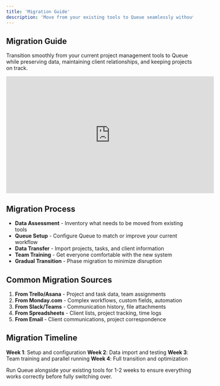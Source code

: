 ```yaml
---
title: 'Migration Guide'
description: 'Move from your existing tools to Queue seamlessly without losing data or momentum'
---
```


## Migration Guide

Transition smoothly from your current project management tools to Queue while preserving data, maintaining client relationships, and keeping projects on track.

<iframe
  width="560"
  height="315"
  src="https://www.youtube.com/embed/YOUR_VIDEO_ID"
  title="Migrating to Queue - Complete Guide"
  frameborder="0"
  allow="accelerometer; autoplay; clipboard-write; encrypted-media; gyroscope; picture-in-picture"
  allowfullscreen
></iframe>

## Migration Process

- **Data Assessment** - Inventory what needs to be moved from existing tools
- **Queue Setup** - Configure Queue to match or improve your current workflow
- **Data Transfer** - Import projects, tasks, and client information
- **Team Training** - Get everyone comfortable with the new system
- **Gradual Transition** - Phase migration to minimize disruption

## Common Migration Sources

1. **From Trello/Asana** - Project and task data, team assignments
2. **From Monday.com** - Complex workflows, custom fields, automation
3. **From Slack/Teams** - Communication history, file attachments
4. **From Spreadsheets** - Client lists, project tracking, time logs
5. **From Email** - Client communications, project correspondence

## Migration Timeline

**Week 1**: Setup and configuration
**Week 2**: Data import and testing
**Week 3**: Team training and parallel running
**Week 4**: Full transition and optimization

<Tip>
  Run Queue alongside your existing tools for 1-2 weeks to ensure everything works correctly before fully switching over.
</Tip>